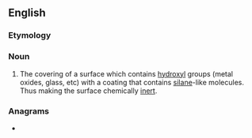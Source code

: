 ==English==

===Etymology===
{{suffix|en|silane|ization}}
{{wikipedia}}

===Noun===
{{en-noun|~}}

# {{lb|en|chemistry}}The covering of a surface which contains [[hydroxyl]] groups (metal oxides, glass, etc) with a coating that contains [[silane]]-like molecules. Thus making the surface chemically [[inert]].

===Anagrams===
* {{anagrams|en|salinization}}